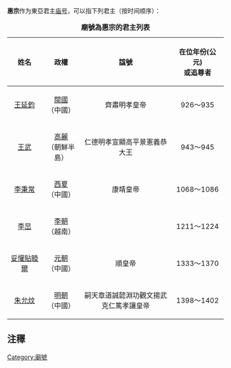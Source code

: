 '''惠宗'''作为東亞君主[[庙号|庙号]]，可以指下列君主（按时间顺序）{{注|表格之資料均為各君王之條目截取之。|注/}}：

{|class="wikitable"
|+'''廟號為惠宗的君主列表'''
|-
!width="120" align="center"|姓名
!width="120" align="center"|政權
!width="400" align="center"|諡號
!width="180" align="center"|在位年份(公元)<br/>或追尊者
|-align="center"
|[[王延鈞|王延鈞]]
|[[閩_(十國)|閩國]]<br/>（中國）
|齊肅明孝皇帝
|926～935
|-align="center"
|[[高麗惠宗|王武]]
|[[高麗王朝|高麗]]<br/>（朝鮮半島）
|仁德明孝宣顯高平景憲義恭大王
|943～945
|-align="center"
|[[夏惠宗|李秉常]]
|[[西夏|西夏]]<br/>（中國）
|康靖皇帝
|1068～1086
|-align="center"
|[[李惠宗|李旵]]
|[[李朝_(越南)|李朝]]<br/>（越南）
|
|1211～1224
|-align="center"
|[[元惠宗|妥懽貼睦爾]]
|[[元朝|元朝]]<br/>（中國）
|順皇帝{{注|此諡號為[[朱元璋|明太祖]]賜諡，非元廷自行上諡。|注/}}
|1333～1370
|-align="center"
|[[建文帝|朱允炆]]{{注|明惠宗在[[靖難之役|靖難之役]]後被明成祖[[明成祖|朱棣]]推翻。後成祖不承認惠宗帝位的正統性，故不上廟諡，並刪除[[建文|建文]]年號。至[[弘光帝|明安宗]]時期，安宗為惠宗平反，上諡號「嗣天章道誠懿淵功觀文揚武克仁篤孝'''讓皇帝'''」，廟號「'''惠宗'''」。|注/}}
|[[明朝|明朝]]<br/>（中國）
|嗣天章道誠懿淵功觀文揚武克仁篤孝讓皇帝
|1398～1402
|}
==注䆁==
{{ReflistH|2}}
{{NoteFoot}}
{{ReflistF}}
{{disambig|cat=庙号消歧义}}

[[Category:廟號|Category:廟號]]